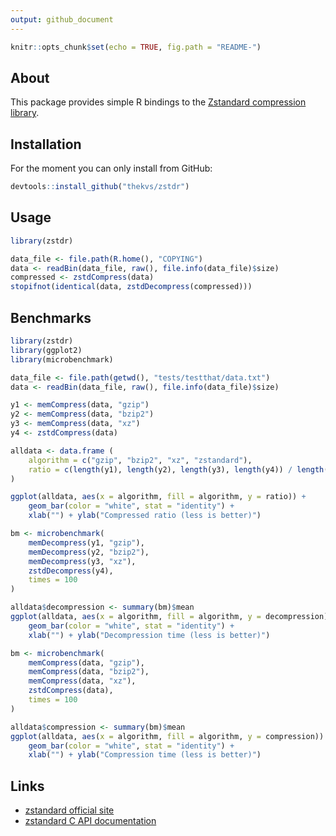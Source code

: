 ```yaml
---
output: github_document
---
```


```r
knitr::opts_chunk$set(echo = TRUE, fig.path = "README-")
```
## About
This package provides simple R bindings to the [Zstandard compression library](http://facebook.github.io/zstd/).

## Installation
For the moment you can only install from GitHub:
```r
devtools::install_github("thekvs/zstdr")
```

## Usage
```r
library(zstdr)

data_file <- file.path(R.home(), "COPYING")
data <- readBin(data_file, raw(), file.info(data_file)$size)
compressed <- zstdCompress(data)
stopifnot(identical(data, zstdDecompress(compressed)))
```

## Benchmarks
```r
library(zstdr)
library(ggplot2)
library(microbenchmark)

data_file <- file.path(getwd(), "tests/testthat/data.txt")
data <- readBin(data_file, raw(), file.info(data_file)$size)

y1 <- memCompress(data, "gzip")
y2 <- memCompress(data, "bzip2")
y3 <- memCompress(data, "xz")
y4 <- zstdCompress(data)
```

```r
alldata <- data.frame (
    algorithm = c("gzip", "bzip2", "xz", "zstandard"),
    ratio = c(length(y1), length(y2), length(y3), length(y4)) / length(data)
)

ggplot(alldata, aes(x = algorithm, fill = algorithm, y = ratio)) +
    geom_bar(color = "white", stat = "identity") +
    xlab("") + ylab("Compressed ratio (less is better)")

bm <- microbenchmark(
    memDecompress(y1, "gzip"),
    memDecompress(y2, "bzip2"),
    memDecompress(y3, "xz"),
    zstdDecompress(y4),
    times = 100
)

alldata$decompression <- summary(bm)$mean
ggplot(alldata, aes(x = algorithm, fill = algorithm, y = decompression)) +
    geom_bar(color = "white", stat = "identity") +
    xlab("") + ylab("Decompression time (less is better)")

bm <- microbenchmark(
    memCompress(data, "gzip"),
    memCompress(data, "bzip2"),
    memCompress(data, "xz"),
    zstdCompress(data),
    times = 100
)

alldata$compression <- summary(bm)$mean
ggplot(alldata, aes(x = algorithm, fill = algorithm, y = compression)) +
    geom_bar(color = "white", stat = "identity") +
    xlab("") + ylab("Compression time (less is better)")
```

## Links
* [zstandard official site](http://facebook.github.io/zstd/)
* [zstandard C API documentation](http://facebook.github.io/zstd/zstd_manual.html)
